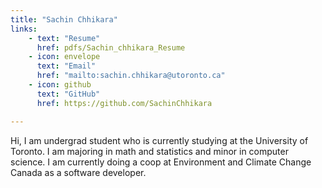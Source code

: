 ```yaml
---
title: "Sachin Chhikara"
links:
    - text: "Resume"
      href: pdfs/Sachin_chhikara_Resume
    - icon: envelope
      text: "Email"
      href: "mailto:sachin.chhikara@utoronto.ca"
    - icon: github
      text: "GitHub"
      href: https://github.com/SachinChhikara

---
```


Hi, I am undergrad student who is currently studying at the University of Toronto.
I am majoring in math and statistics and minor in computer science. I am currently 
doing a coop at Environment and Climate Change Canada as a software developer. 